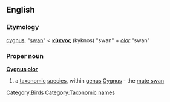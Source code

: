 ==English==

===Etymology===
{{L.}} [[cygnus]], "[[swan]]" < {{AGr.}} '''[[κύκνος]]''' (kyknos) "swan" + {{L.}} ''[[olor]]'' "swan"

===Proper noun===
{{wikipedia}}
{{wikispecies}}
'''[[Cygnus]] [[olor]]'''

#a [[taxonomic]] [[species]], within [[genus]] [[Cygnus]] - the [[mute swan]]

[[Category:Birds]]
[[Category:Taxonomic names]]